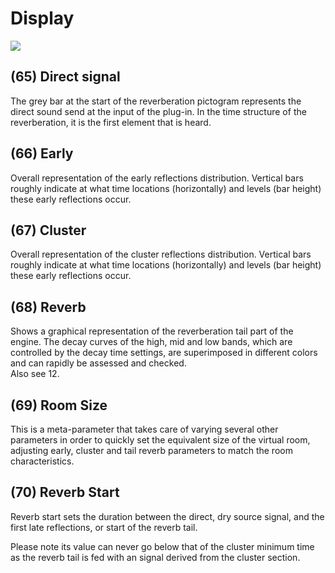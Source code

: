 # Display

![](https://media.githubusercontent.com/media/FLUX-SE/doc_images/main/Plugins/ircam-spat/spat_14.jpg)

## (65) Direct signal
The grey bar at the start of the reverberation pictogram represents the direct sound send at the input of the plug-in. 
In the time structure of the reverberation, it is the first element that is heard.


## (66) Early
Overall representation of the early reflections distribution. Vertical bars roughly indicate at what time locations 
(horizontally) and levels (bar height) these early reflections occur.


## (67) Cluster
Overall representation of the cluster reflections distribution. Vertical bars roughly indicate at what time locations 
(horizontally) and levels (bar height) these early reflections occur.


## (68) Reverb
Shows a graphical representation of the reverberation tail part of the engine. The decay curves of the high, mid and low
bands, which are controlled by the decay time settings, are superimposed in different colors and can rapidly be assessed
and checked.  
Also see 12.


## (69) Room Size
This is a meta-parameter that takes care of varying several other parameters in order to quickly set the equivalent size of
the virtual room, adjusting early, cluster and tail reverb parameters to match the room characteristics.


## (70) Reverb Start
Reverb start sets the duration between the direct, dry source signal, and the first late reflections, or start of the reverb tail.

:::{.callout-note}
Please note its value can never go below that of the cluster minimum time as the reverb tail is fed with an signal derived
from the cluster section.
:::